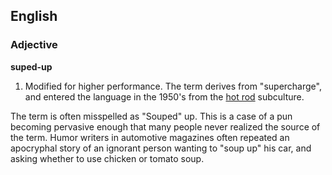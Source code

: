 ==English==

===Adjective===

'''suped-up'''

# Modified for higher performance.  The term derives from "supercharge", and entered the language in the 1950's from the [[hot rod]] subculture.  

The term is often misspelled as "Souped" up.   This is a case of a pun becoming pervasive enough that many people never realized the source of the term.  Humor writers in automotive magazines often repeated an apocryphal story of an ignorant person wanting to "soup up" his car, and asking whether to use chicken or tomato soup.